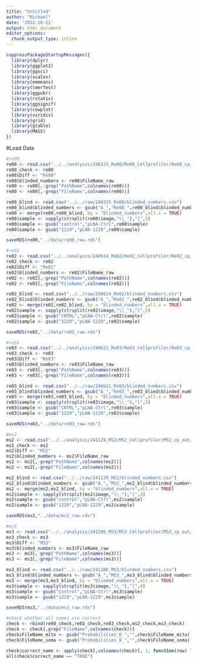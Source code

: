 ```yaml
---
title: "Untitled"
author: "Michael"
date: '2022-10-21'
output: html_document
editor_options: 
  chunk_output_type: inline
---
```




```r
suppressPackageStartupMessages({
  library(dplyr)
  library(ggplot2)
  library(ggsci)
  library(scales)
  library(emmeans)
  library(lmerTest)
  library(ggpubr)
  library(rstatix)
  library(ggsignif)
  library(cowplot)
  library(viridis)
  library(grid)
  library(gtable)
  library(MASS)
})
```


#Load Data

```r
#re00
re00 <- read.csv("../../analysis/240315_Re00/Re00_Cellprofiler/Re00_cp_out/250807_Re00_240315mito.csv") 
re00_check <- re00
re00$Diff <- "Re00"
re00$blinded_numbers <- re00$FileName_raw
re00 <- re00[,-grep("PathName",colnames(re00))]
re00 <- re00[,-grep("FileName",colnames(re00))]

re00_blind <- read.csv("../../raw/240315_Re00/blinded_numbers.csv")
re00_blind$blinded_numbers <- gsub("A_","Re00_",re00_blind$blinded_numbers)
re00 <- merge(re00,re00_blind, by = "blinded_numbers",all.x = TRUE)
re00$sample <- sapply(strsplit(re00$image,"\\_"),"[",5)
re00$sample <- gsub("control","pLNA-Ctrl",re00$sample)
re00$sample <- gsub("1229","pLNA-1229",re00$sample)

saveRDS(re00,"../data/re00_raw.rds")
```

```r
#re02
re02 <- read.csv("../../analysis/240614_Re02/Re02_Cellprofiler/Re02_cp_out/250807_Re02_240614mito.csv") 
re02_check <- re02
re02$Diff <- "Re02"
re02$blinded_numbers <- re02$FileName_raw
re02 <- re02[,-grep("PathName",colnames(re02))]
re02 <- re02[,-grep("FileName",colnames(re02))]

re02_blind <- read.csv("../../raw/240614_Re02/blinded_numbers.csv")
re02_blind$blinded_numbers <- gsub("A_","Re02_",re02_blind$blinded_numbers)
re02 <- merge(re02,re02_blind, by = "blinded_numbers",all.x = TRUE)
re02$sample <- sapply(strsplit(re02$image,"\\_"),"[",5)
re02$sample <- gsub("CNTRL","pLNA-Ctrl",re02$sample)
re02$sample <- gsub("1229","pLNA-1229",re02$sample)

saveRDS(re02,"../data/re02_raw.rds")
```


```r
#re03
re03 <- read.csv("../../analysis/240621_Re03/Re03_Cellprofiler/Re03_cp_out/250807_Re03_240621mito.csv") 
re03_check <- re03
re03$Diff <- "Re03"
re03$blinded_numbers <- re03$FileName_raw
re03 <- re03[,-grep("PathName",colnames(re03))]
re03 <- re03[,-grep("FileName",colnames(re03))]

re03_blind <- read.csv("../../raw/240621_Re03/blinded_numbers.csv")
re03_blind$blinded_numbers <- gsub("A_","Re03_",re03_blind$blinded_numbers)
re03 <- merge(re03,re03_blind, by = "blinded_numbers",all.x = TRUE)
re03$sample <- sapply(strsplit(re03$image,"\\_"),"[",5)
re03$sample <- gsub("CNTRL","pLNA-Ctrl",re03$sample)
re03$sample <- gsub("1229","pLNA-1229",re03$sample)

saveRDS(re03,"../data/re03_raw.rds")
```


```r
#ms2
ms2 <- read.csv("../../analysis/241129_MS2/MS2_Cellprofiler/MS2_cp_out/250807_MS2_241129mito.csv")
ms2_check <- ms2
ms2$Diff <- "MS2"
ms2$blinded_numbers <- ms2$FileName_raw
ms2 <- ms2[,-grep("PathName",colnames(ms2))]
ms2 <- ms2[,-grep("FileName",colnames(ms2))]

ms2_blind <- read.csv("../../raw/241129_MS2/blinded_numbers.csv")
ms2_blind$blinded_numbers <- gsub("A_","MS2_",ms2_blind$blinded_numbers)
ms2 <- merge(ms2,ms2_blind, by = "blinded_numbers",all.x = TRUE)
ms2$sample <- sapply(strsplit(ms2$image,"\\_"),"[",4)
ms2$sample <- gsub("control","pLNA-Ctrl",ms2$sample)
ms2$sample <- gsub("1229","pLNA-1229",ms2$sample)

saveRDS(ms2,"../data/ms2_raw.rds")
```


```r
#ms3
ms3 <- read.csv("../../analysis/241206_MS3/MS3_Cellprofiler/MS3_cp_out/250807_MS3_241206mito.csv")
ms3_check <- ms3
ms3$Diff <- "MS3"
ms3$blinded_numbers <- ms3$FileName_raw
ms3 <- ms3[,-grep("PathName",colnames(ms3))]
ms3 <- ms3[,-grep("FileName",colnames(ms3))]

ms3_blind <- read.csv("../../raw/241206_MS3/blinded_numbers.csv")
ms3_blind$blinded_numbers <- gsub("A_","MS3_",ms3_blind$blinded_numbers)
ms3 <- merge(ms3,ms3_blind, by = "blinded_numbers",all.x = TRUE)
ms3$sample <- sapply(strsplit(ms3$image,"\\_"),"[",4)
ms3$sample <- gsub("Control","pLNA-Ctrl",ms3$sample)
ms3$sample <- gsub("1229","pLNA-1229",ms3$sample)

saveRDS(ms3,"../data/ms3_raw.rds")
```


```r
#check whether all names are correct
check <- rbind(re00_check,re02_check,re03_check,ms2_check,ms3_check)
check <- check[,grep("FileName",colnames(check))]
check$FileName_mito <- gsub("Probabilities_0_","",check$FileName_mito)
check$FileName_soma <- gsub("Probabilities_0_","",check$FileName_soma)

check$correct_name <- apply(check[,colnames(check)], 1, function(row) length(unique(row)) == 1)
all(check$correct_name == "TRUE")
```












